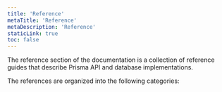 ```yaml
---
title: 'Reference'
metaTitle: 'Reference'
metaDescription: 'Reference'
staticLink: true
toc: false
---
```


<TopBlock>

The reference section of the documentation is a collection of reference guides that describe Prisma API and database implementations.

The references are organized into the following categories:

<Subsections depth="3" />

</TopBlock>
